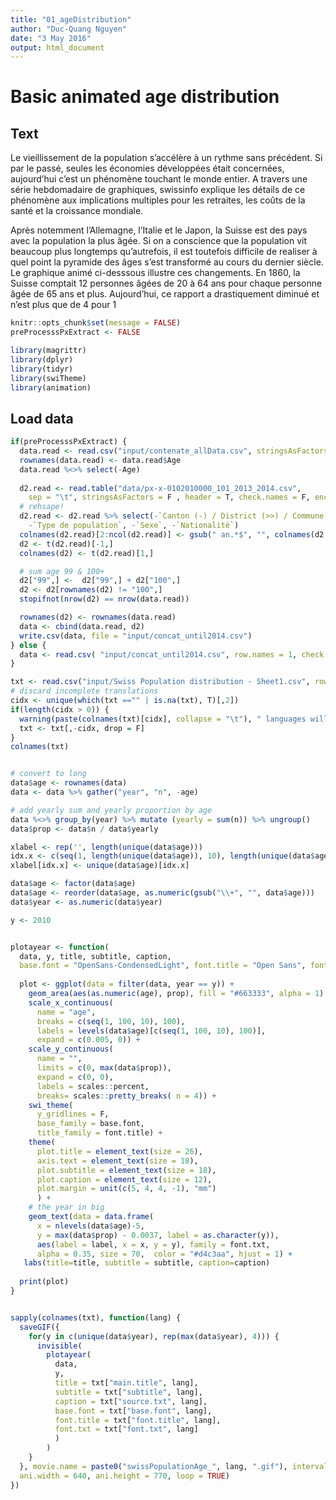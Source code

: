 ```yaml
---
title: "01_ageDistribution"
author: "Duc-Quang Nguyen"
date: "3 May 2016"
output: html_document
---
```


# Basic animated age distribution

## Text

Le vieillissement de la population s'accélère à un rythme sans précédent. Si par le passé, seules les économies développées était concernées, aujourd'hui c'est un phénomène touchant le monde entier. A travers une série hebdomadaire de graphiques, swissinfo explique les détails de ce phénomène aux implications multiples pour les retraites, les coûts de la santé et la croissance mondiale. 

Après notemment l'Allemagne, l'Italie et le Japon, la Suisse est des pays avec la population la plus âgée. Si on a conscience que la population vit beaucoup plus longtemps qu’autrefois, il est toutefois difficile de realiser à quel point la pyramide des âges s'est transformé au cours du dernier siècle. Le graphique animé ci-desssous illustre ces changements. En 1860, la Suisse comptait 12 personnes âgées de 20 à 64 ans pour chaque personne âgée de 65 ans et plus. Aujourd'hui, ce rapport a drastiquement diminué et n'est plus que de 4 pour 1

```r
knitr::opts_chunk$set(message = FALSE)
preProcesssPxExtract <- FALSE

library(magrittr)
library(dplyr)
library(tidyr)
library(swiTheme)
library(animation)
```

## Load data
```r
if(preProcesssPxExtract) {
  data.read <- read.csv("input/contenate_allData.csv", stringsAsFactors = F, check.names = F)
  rownames(data.read) <- data.read$Age
  data.read %<>% select(-Age)
  
  d2.read <- read.table("data/px-x-0102010000_101_2013_2014.csv", 
    sep = "\t", stringsAsFactors = F , header = T, check.names = F, encoding = "latin1")
  # rehsape! 
  d2.read <- d2.read %>% select(-`Canton (-) / District (>>) / Commune (......)`, 
    -`Type de population`, -`Sexe`, -`Nationalité`)
  colnames(d2.read)[2:ncol(d2.read)] <- gsub(" an.*$", "", colnames(d2.read)[2:ncol(d2.read)]  )
  d2 <- t(d2.read)[-1,]
  colnames(d2) <- t(d2.read)[1,]

  # sum age 99 & 100+
  d2["99",] <-  d2["99",] + d2["100",]
  d2 <- d2[rownames(d2) != "100",]
  stopifnot(nrow(d2) == nrow(data.read))

  rownames(d2) <- rownames(data.read)  
  data <- cbind(data.read, d2)
  write.csv(data, file = "input/concat_until2014.csv")
} else {
  data <- read.csv( "input/concat_until2014.csv", row.names = 1, check.names = F)
}

txt <- read.csv("input/Swiss Population distribution - Sheet1.csv", row.names = 1, stringsAsFactors = F)
# discard incomplete translations
cidx <- unique(which(txt =="" | is.na(txt), T)[,2])
if(length(cidx > 0)) {
  warning(paste(colnames(txt)[cidx], collapse = "\t"), " languages will be discarded!", "\n")
  txt <- txt[,-cidx, drop = F]
}
colnames(txt)


# convert to long
data$age <- rownames(data)
data <- data %>% gather("year", "n", -age)

# add yearly sum and yearly proportion by age
data %<>% group_by(year) %>% mutate (yearly = sum(n)) %>% ungroup()
data$prop <- data$n / data$yearly
```

```r

xlabel <- rep('', length(unique(data$age)))
idx.x <- c(seq(1, length(unique(data$age)), 10), length(unique(data$age)))
xlabel[idx.x] <- unique(data$age)[idx.x]

data$age <- factor(data$age)
data$age <- reorder(data$age, as.numeric(gsub("\\+", "", data$age)))
data$year <- as.numeric(data$year)

y <- 2010


plotayear <- function(
  data, y, title, subtitle, caption, 
  base.font = "OpenSans-CondensedLight", font.title = "Open Sans", font.txt = "Open Sans") {
  
  plot <- ggplot(data = filter(data, year == y)) + 
    geom_area(aes(as.numeric(age), prop), fill = "#663333", alpha = 1) + 
    scale_x_continuous(
      name = "age", 
      breaks = c(seq(1, 100, 10), 100),
      labels = levels(data$age)[c(seq(1, 100, 10), 100)],
      expand = c(0.005, 0)) +
    scale_y_continuous(
      name = "", 
      limits = c(0, max(data$prop)), 
      expand = c(0, 0), 
      labels = scales::percent, 
      breaks= scales::pretty_breaks( n = 4)) +
    swi_theme(
      y_gridlines = F, 
      base_family = base.font, 
      title_family = font.title) + 
    theme(
      plot.title = element_text(size = 26),
      axis.text = element_text(size = 18),
      plot.subtitle = element_text(size = 18),
      plot.caption = element_text(size = 12),
      plot.margin = unit(c(5, 4, 4, -1), "mm")
      ) +  
    # the year in big
    geom_text(data = data.frame(
      x = nlevels(data$age)-5, 
      y = max(data$prop) - 0.0037, label = as.character(y)),
      aes(label = label, x = x, y = y), family = font.txt, 
      alpha = 0.35, size = 70,  color = "#d4c3aa", hjust = 1) +
   labs(title=title, subtitle = subtitle, caption=caption) 
  
  print(plot)
}


sapply(colnames(txt), function(lang) {
  saveGIF({
    for(y in c(unique(data$year), rep(max(data$year), 4))) {
      invisible(
        plotayear(
          data, 
          y, 
          title = txt["main.title", lang], 
          subtitle = txt["subtitle", lang], 
          caption = txt["source.txt", lang],
          base.font = txt["base.font", lang], 
          font.title = txt["font.title", lang], 
          font.txt = txt["font.txt", lang]
          )
        )
    }
  }, movie.name = paste0("swissPopulationAge_", lang, ".gif"), interval = 0.2, 
  ani.width = 640, ani.height = 770, loop = TRUE)
})








```
